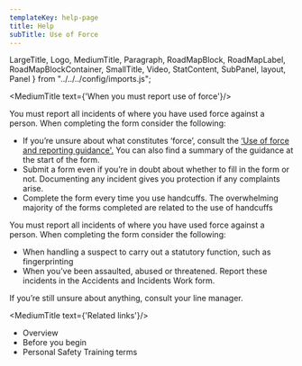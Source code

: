 ```yaml
---
templateKey: help-page
title: Help
subTitle: Use of Force
---
```

LargeTitle, Logo, MediumTitle, Paragraph, RoadMapBlock, RoadMapLabel, RoadMapBlockContainer, SmallTitle, Video, StatContent,
SubPanel, layout, Panel } from "../../../config/imports.js";

<MediumTitle text={'When you must report use of force'}/>

You must report all incidents of where you have used force against a person. When completing the form consider the following:

<ul class="govuk-list govuk-list--bullet">
	<li>If you’re unsure about what constitutes ‘force’, consult the <a class="govuk-link" href="https://horizon.fcos.gsi.gov.uk/file-wrapper/use-force-and-reporting" target="blank">‘Use of force and reporting guidance'.</a> You can also find a summary of the guidance at the start of the form.</li>
	<li>Submit a form even if you’re in doubt about whether to fill in the form or not.  Documenting any incident gives you protection if any complaints arise.</li>
    <li>Complete the form every time you use handcuffs. The overwhelming majority of the forms completed are related to the use of handcuffs</li>
</ul>

You must report all incidents of where you have used force against a person. When completing the form consider the following:

<ul class="govuk-list govuk-list--bullet">
	<li>When handling a suspect to carry out a statutory function, such as fingerprinting</li>
	<li>When you’ve been assaulted, abused or threatened. Report these incidents in the <Link class="govuk-link" to="">Accidents and Incidents Work form.</Link></li>
</ul>

If you’re still unsure about anything, consult your line manager.

<MediumTitle text={'Related links'}/>

<ul class="govuk-list govuk-list--bullet">
	<li><Link class="govuk-link" to="/help/uof/">Overview</Link></li>
	<li><Link class="govuk-link" to="/help/uof/uof-before-you-begin/">Before you begin</Link></li>
    <li><Link class="govuk-link" to="/help/uof/uof-personal-safety-training-terms/">Personal Safety Training terms</Link></li>
</ul>